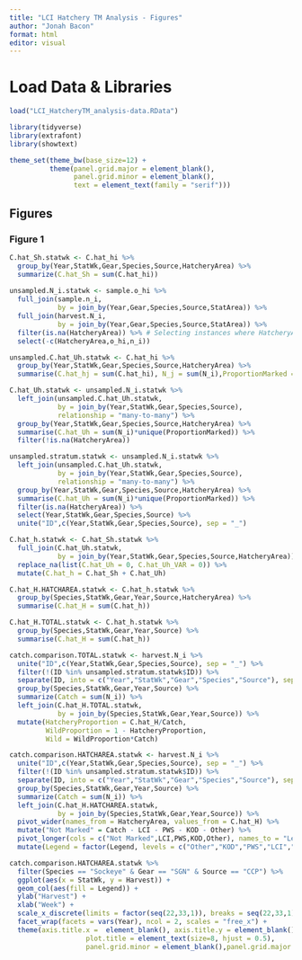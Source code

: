 ```yaml
---
title: "LCI Hatchery TM Analysis - Figures"
author: "Jonah Bacon"
format: html
editor: visual
---
```


# Load Data & Libraries

```r
load("LCI_HatcheryTM_analysis-data.RData")

library(tidyverse)
library(extrafont)
library(showtext)

theme_set(theme_bw(base_size=12) + 
          theme(panel.grid.major = element_blank(),
                panel.grid.minor = element_blank(),
                text = element_text(family = "serif")))
```

## Figures

### Figure 1

```r
C.hat_Sh.statwk <- C.hat_hi %>% 
  group_by(Year,StatWk,Gear,Species,Source,HatcheryArea) %>% 
  summarize(C.hat_Sh = sum(C.hat_hi))
           
unsampled.N_i.statwk <- sample.o_hi %>%
  full_join(sample.n_i,
            by = join_by(Year,Gear,Species,Source,StatArea)) %>%
  full_join(harvest.N_i,
            by = join_by(Year,Gear,Species,Source,StatArea)) %>%
  filter(is.na(HatcheryArea)) %>% # Selecting instances where HatcheryArea = NA, aka when a stratum had commercial harvest occur but no sampling occurred
  select(-c(HatcheryArea,o_hi,n_i))

unsampled.C.hat_Uh.statwk <- C.hat_hi %>% 
  group_by(Year,StatWk,Gear,Species,Source,HatcheryArea) %>% 
  summarise(C.hat_hj = sum(C.hat_hi), N_j = sum(N_i),ProportionMarked = C.hat_hj/N_j)

C.hat_Uh.statwk <- unsampled.N_i.statwk %>% 
  left_join(unsampled.C.hat_Uh.statwk,
            by = join_by(Year,StatWk,Gear,Species,Source),
            relationship = "many-to-many") %>% 
  group_by(Year,StatWk,Gear,Species,Source,HatcheryArea) %>% 
  summarise(C.hat_Uh = sum(N_i)*unique(ProportionMarked)) %>%
  filter(!is.na(HatcheryArea))

unsampled.stratum.statwk <- unsampled.N_i.statwk %>% 
  left_join(unsampled.C.hat_Uh.statwk,
            by = join_by(Year,StatWk,Gear,Species,Source),
            relationship = "many-to-many") %>% 
  group_by(Year,StatWk,Gear,Species,Source,HatcheryArea) %>% 
  summarise(C.hat_Uh = sum(N_i)*unique(ProportionMarked)) %>% 
  filter(is.na(HatcheryArea)) %>% 
  select(Year,StatWk,Gear,Species,Source) %>% 
  unite("ID",c(Year,StatWk,Gear,Species,Source), sep = "_")

C.hat_h.statwk <- C.hat_Sh.statwk %>% 
  full_join(C.hat_Uh.statwk,
            by = join_by(Year,StatWk,Gear,Species,Source,HatcheryArea)) %>% 
  replace_na(list(C.hat_Uh = 0, C.hat_Uh_VAR = 0)) %>% 
  mutate(C.hat_h = C.hat_Sh + C.hat_Uh)

C.hat_H.HATCHAREA.statwk <- C.hat_h.statwk %>% 
  group_by(Species,StatWk,Gear,Year,Source,HatcheryArea) %>% 
  summarise(C.hat_H = sum(C.hat_h))

C.hat_H.TOTAL.statwk <- C.hat_h.statwk %>% 
  group_by(Species,StatWk,Gear,Year,Source) %>% 
  summarise(C.hat_H = sum(C.hat_h))

catch.comparison.TOTAL.statwk <- harvest.N_i %>% 
  unite("ID",c(Year,StatWk,Gear,Species,Source), sep = "_") %>% 
  filter(!(ID %in% unsampled.stratum.statwk$ID)) %>% 
  separate(ID, into = c("Year","StatWk","Gear","Species","Source"), sep = "_") %>% 
  group_by(Species,StatWk,Gear,Year,Source) %>% 
  summarize(Catch = sum(N_i)) %>% 
  left_join(C.hat_H.TOTAL.statwk,
            by = join_by(Species,StatWk,Gear,Year,Source)) %>% 
  mutate(HatcheryProportion = C.hat_H/Catch,
         WildProportion = 1 - HatcheryProportion,
         Wild = WildProportion*Catch)

catch.comparison.HATCHAREA.statwk <- harvest.N_i %>% 
  unite("ID",c(Year,StatWk,Gear,Species,Source), sep = "_") %>% 
  filter(!(ID %in% unsampled.stratum.statwk$ID)) %>% 
  separate(ID, into = c("Year","StatWk","Gear","Species","Source"), sep = "_") %>% 
  group_by(Species,StatWk,Gear,Year,Source) %>% 
  summarize(Catch = sum(N_i)) %>% 
  left_join(C.hat_H.HATCHAREA.statwk,
            by = join_by(Species,StatWk,Gear,Year,Source)) %>% 
  pivot_wider(names_from = HatcheryArea, values_from = C.hat_H) %>% 
  mutate("Not Marked" = Catch - LCI - PWS - KOD - Other) %>% 
  pivot_longer(cols = c("Not Marked",LCI,PWS,KOD,Other), names_to = "Legend", values_to = "Harvest") %>% 
  mutate(Legend = factor(Legend, levels = c("Other","KOD","PWS","LCI","Not Marked")))

catch.comparison.HATCHAREA.statwk %>% 
  filter(Species == "Sockeye" & Gear == "SGN" & Source == "CCP") %>% 
  ggplot(aes(x = StatWk, y = Harvest)) +
  geom_col(aes(fill = Legend)) +
  ylab("Harvest") +
  xlab("Week") +
  scale_x_discrete(limits = factor(seq(22,33,1)), breaks = seq(22,33,1)) +
  facet_wrap(facets = vars(Year), ncol = 2, scales = "free_x") +
  theme(axis.title.x =  element_blank(), axis.title.y = element_blank(), 
                   plot.title = element_text(size=8, hjust = 0.5),
                   panel.grid.minor = element_blank(),panel.grid.major.x = element_blank())
  
```
